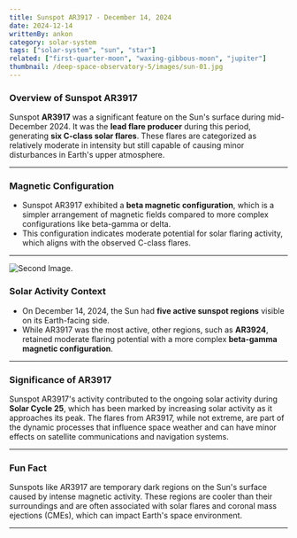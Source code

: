 ```yaml
---
title: Sunspot AR3917 - December 14, 2024
date: 2024-12-14
writtenBy: ankon
category: solar-system
tags: ["solar-system", "sun", "star"]
related: ["first-quarter-moon", "waxing-gibbous-moon", "jupiter"]
thumbnail: /deep-space-observatory-5/images/sun-01.jpg
---
```


<Highlight title="Sunspot AR3917 - December 14, 2024" subtitle="Solar Activity Update" />

### **Overview of Sunspot AR3917**
Sunspot **AR3917** was a significant feature on the Sun's surface during mid-December 2024. It was the **lead flare producer** during this period, generating **six C-class solar flares**. These flares are categorized as relatively moderate in intensity but still capable of causing minor disturbances in Earth's upper atmosphere.

---

### **Magnetic Configuration**
- Sunspot AR3917 exhibited a **beta magnetic configuration**, which is a simpler arrangement of magnetic fields compared to more complex configurations like beta-gamma or delta.
- This configuration indicates moderate potential for solar flaring activity, which aligns with the observed C-class flares.

---

![Second Image.](/deep-space-observatory-5/images/sun-01-01.jpg)
### **Solar Activity Context**
- On December 14, 2024, the Sun had **five active sunspot regions** visible on its Earth-facing side.
- While AR3917 was the most active, other regions, such as **AR3924**, retained moderate flaring potential with a more complex **beta-gamma magnetic configuration**.

---

### **Significance of AR3917**
Sunspot AR3917's activity contributed to the ongoing solar activity during **Solar Cycle 25**, which has been marked by increasing solar activity as it approaches its peak. The flares from AR3917, while not extreme, are part of the dynamic processes that influence space weather and can have minor effects on satellite communications and navigation systems.

---

### **Fun Fact**
Sunspots like AR3917 are temporary dark regions on the Sun's surface caused by intense magnetic activity. These regions are cooler than their surroundings and are often associated with solar flares and coronal mass ejections (CMEs), which can impact Earth's space environment.

---
